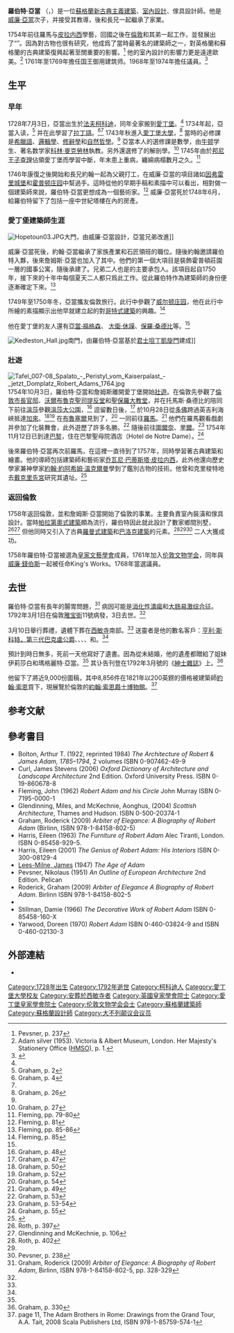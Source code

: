 {{Infobox architect
|name                 = 羅伯特·亞當<br>Robert Adam
|image                = Robert-adam.jpg
|caption              = 喬治·威廉姆斯為其繪製的肖像（1770-1775）
|nationality          = {{Flag|SCO}}
|alma_mater           = [[爱丁堡大学|爱丁堡大学]]
|birth_date           = 1728年7月3日
|birth_place          = {{Flag|SCO}}[[法夫|法夫]]，[[柯科迪|柯科迪]]<ref name="celebration">{{cite book|page=[https://archive.org/details/kirkcaldyhistory0000jame/page/60 60]|title=Kirkcaldy: A History & Celebration of the Town|url=https://archive.org/details/kirkcaldyhistory0000jame|author=James, Jude|year=2005| isbn=1-84567-749-8 }}</ref>
|death_date           = {{death date and age|1792|03|3|1728|07|3|df=y}}
|death_place          = {{Flag|UK}}[[倫敦|倫敦]]
|significant_buildings= [[賽昂宮|賽昂宮]]<br>[[卡爾津城堡|卡爾津城堡]]<br>[[凯德尔斯顿会堂|凯德尔斯顿庄园]]<br>[[普爾特尼橋|普爾特尼橋]]<br>[[哈伍德宮|哈伍德宮]]<br>[[夏洛特廣場|夏洛特廣場]]<br>[[舊學院_(愛丁堡大學)|爱丁堡大学老学院]]
}}
'''羅伯特·亞當''' {{post-nominals|country=GBR|FRSE|FRS|FSA|FRSA}}（{{lang-en|Robert Adam}}，{{bd|1728年|7月3日|1792年|3月3日|catIdx=Adam, Robert}}）是一位[[蘇格蘭|蘇格蘭]][[新古典主義建築|新古典主義建築]]、[[室內設計|室內設計]]、傢具設計師。他是[[威廉·亞當_(建築師)|威廉·亞當]]次子，并接受其教導，後和長兄{{link-en|約翰·亞當|John Adam (architect)}}一起繼承了家業。

1754年前往羅馬与[[乔瓦尼·巴蒂斯塔·皮拉内西|皮拉内西]]學藝，回國之後在[[倫敦|倫敦]]和其弟{{link-en|詹姆斯·亞當|James Adam (architect)}}一起工作，並發展出了“{{link-en|亞當風格|Adam style}}”。因為對古物也很有研究，他成爲了當時最著名的建築師之一，對英格蘭和蘇格蘭的古典建築復興起著至關重要的影響。<ref>Pevsner, p. 237</ref> 他的室內設計的影響力更是遠達歐美。<ref>Adam silver (1953). Victoria & Albert Museum, London. Her Majesty's Stationery Office ([[HMSO|HMSO]]), p. 1.</ref> 1761年至1769年擔任国王御用建筑师。1968年至1974年擔任{{link-en|金羅斯郡|Kinross-shire}}議員。<ref name="Waterston">{{cite book
|last1=Waterston
|first1=Charles D
|last2=Macmillan Shearer
|first2=A
|title=Former Fellows of the Royal Society of Edinburgh 1783-2002: Biographical Index
|url=http://www.rse.org.uk/cms/files/fellows/biographical_index/fells_indexp1.pdf
|accessdate=28 December 2011
|volume=I
|date=July 2006
|publisher=[[The_Royal_Society_of_Edinburgh|The Royal Society of Edinburgh]]
|location=Edinburgh
|isbn=978-0-902198-84-5
|archive-date=2012-04-22
|archive-url=https://web.archive.org/web/20120422220934/http://www.rse.org.uk/cms/files/fellows/biographical_index/fells_indexp1.pdf
|dead-url=no
}}</ref>

==生平==

===早年===

1728年7月3日，亞當出生於[[法夫|法夫]][[柯科迪|柯科迪]]，同年全家搬到[[愛丁堡|愛丁堡]]。<ref name="celebration" /> 1734年起，亞當入读{{link-en|愛丁堡皇家中學|Royal High School, Edinburgh}}，<ref>Graham, p. 2</ref> 并在此學習了[[拉丁語|拉丁語]]。<ref name="Graham, p. 4">Graham, p. 4</ref><ref name="Graham, p. 4"/> 1743年秋進入[[愛丁堡大學|愛丁堡大學]]，<ref name="Graham, p. 26">Graham, p. 26</ref> 當時的必修課是[[希腊语|希臘語]]、[[邏輯學|邏輯學]]、[[修辞学|修辭學]]和[[自然哲学|自然哲學]]。<ref name="Graham, p. 26"/> 亞當本人的選修課是數學，由[[艾萨克·牛顿|牛顿]]学生、著名数学家[[科林·麥克勞林|科林·麥克勞林]]執教。另外還選修了{{link-en|亞歷山大·門羅|Alexander Monro (primus)}}的解剖學。<ref>Graham, p. 27</ref> 1745年由於[[邦尼王子查理|邦尼王子查理]]佔領愛丁堡而學習中斷，年末患上重病，纏綿病榻數月之久。<ref>Fleming, pp. 79-80</ref>

1746年康復之後開始和長兄約翰一起為父親打工，在威廉·亞當的項目諸如[[因弗雷里城堡|因弗雷里城堡]]和[[霍普顿别墅|霍普顿庄园]]中幫過手。這時從他的早期手稿和素描中可以看出，相對做一個建築師來說，羅伯特·亞當更想成為一個藝術家。<ref name="Fleming81">Fleming, p. 81</ref> 威廉·亞當死於1748年6月，給羅伯特留下了包括一座中世紀塔樓在內的房產。

===愛丁堡建築師生涯===
[[Image:Hopetoun03.JPG|thumb]]大門，由威廉·亞當設計，亞當兄弟改進]]

威廉·亞當死後，約翰·亞當繼承了家族產業和石匠領班的職位。隨後約翰邀請羅伯特入夥，後來詹姆斯·亞當也加入了其中。他們的第一個大項目是裝飾霍普頓莊園一層的國事公寓，隨後承建了{{link-en|敦弗里斯莊園|Dumfries House}}。兄弟二人也是{{link-en|喬治堡|Fort George, Highland}}的主要承包人。該項目起自1750年，接下來的十年中每個夏天二人都只爲此工作。從此羅伯特作為建築師的身份便逐漸確定下來。<ref>Fleming, pp. 85-86</ref>

1749年至1750年冬，亞當攜友{{link-en|約翰·霍姆|John Home}}倫敦旅行。此行中參觀了[[威爾頓莊園_(威爾特郡)|威尔顿庄园]]，他在此行中所繪的素描顯示出他早就建立起的對[[哥特式建築|哥特式建築]]的興趣。<ref>Fleming, p. 85</ref>

他在愛丁堡的友人還有[[亞當·福格森|亞當·福格森]]、 [[大衛·休謨|大衛·休謨]]、[[保羅·桑德比|保羅·桑德比]]等。<ref name="Fleming81"/>

[[Image:Kedleston_Hall.jpg|thumb]]南門，由羅伯特·亞當基於[[君士坦丁凱旋門|君士坦丁凱旋門]]建成]]

===壯遊===
[[File:Tafel_007-08_Spalato_-_Peristyl_vom_Kaiserpalast_-_jetzt_Domplatz_Robert_Adams_1764.jpg|thumb]]
1754年10月3日，羅伯特·亞當和詹姆斯離開愛丁堡開始[[壯遊|壯遊]]。在倫敦先參觀了[[倫敦市長官邸|倫敦市長官邸]]、[[沃爾布魯克聖司提反堂|沃爾布魯克聖司提反堂]]和[[聖保羅大教堂|聖保羅大教堂]]，并在托馬斯·桑德比的陪同下前往[[溫莎|溫莎]]參觀[[溫莎大公園|溫莎大公園]]，<ref>Graham, p. 48</ref> 逗留數日後，<ref>Graham, p. 47</ref> 於10月28日從[[多佛|多佛]]跨過英吉利海峽抵達[[加來|加來]]。<ref>Graham, p. 50</ref><ref>Graham, p. 52</ref> 在[[布魯塞爾|布魯塞爾]]見到了{{link-en|查理斯·霍普-韋爾|Charles Hope-Weir}}，<ref>Graham, p. 54</ref> 一同前往[[羅馬|羅馬]]。<ref>Graham, p. 49</ref> 他們在羅馬觀看戲劇并參加了化裝舞會，此外遊歷了許多名勝。<ref>Graham, p. 53</ref> 隨後前往[[圖爾奈|圖爾奈]]、[[里爾|里爾]]。<ref>Graham, p. 53-54</ref> 1754年11月12日已到達[[巴黎|巴黎]]，住在巴黎聖母院酒店（Hotel de Notre Dame）。<ref>Graham, p. 55</ref>

後來羅伯特·亞當再次前羅馬，在這裡一直待到了1757年，同時學習著古典建築和繪畫。他的導師包括建築師{{link-en|查理·路易-克里梭|Charles-Louis Clérisseau}}和藝術家[[乔瓦尼·巴蒂斯塔·皮拉内西|乔瓦尼·巴蒂斯塔·皮拉内西]]，此外他還向歷史學家兼神學家[[約翰·約阿希姆·溫克爾曼|約翰·約阿希姆·溫克爾曼]]學到了鑑別古物的技術。他曾和克里梭特地去[[戴克里先宮|戴克里先宮]]研究其遺址。<ref>{{Cite web |url=http://www.megalithic.co.uk/article.php?sid=17691 |title=C.M. Hogan, "Diocletian's Palace", The Megalithic Portal, A. Burnham ed, 6 Oct 2007 |accessdate=2014-03-29 |archive-date=2012-04-01 |archive-url=https://www.webcitation.org/66bRd2XvV?url=http://www.megalithic.co.uk/article.php?sid=17691 |dead-url=no }}</ref>

===返回倫敦===
1758年返回倫敦，並和詹姆斯·亞當開始了倫敦的事業。主要負責室內裝潢和傢具設計。當時[[帕拉第奧式建築|帕拉第奧式建築]]頗為流行，羅伯特因此就此設計了數家鄉間別墅，<ref>Roth, p. 397</ref><ref name="G&M106">Glendinning and McKechnie, p. 106</ref> 但他同時又引入了古典[[羅曼式建築|羅曼式建築]]和[[巴洛克建築|巴洛克建築]]的元素。<ref>Roth, p. 402</ref><ref name="G&M106"/><ref>Pevsner, p. 238</ref> 二人大獲成功。

1758年羅伯特·亞當被選為[[皇家文藝學會|皇家文藝學會]]成員，1761年加入[[伦敦文物学会|伦敦文物学会]]，同年與[[威廉·錢伯斯|威廉·錢伯斯]]一起被任命King's Works。1768年當選{{link-en|金羅斯郡|Kinross-shire}}議員。

==去世==

羅伯特·亞當有長年的腸胃問題，<ref name="Graham">Graham, Roderick (2009) ''Arbiter of Elegance: A Biography of Robert Adam'', Birlinn, ISBN 978-1-84158-802-5, pp. 328-329</ref> 病因可能是[[消化性潰瘍|消化性潰瘍]]和[[大肠激躁症|大肠易激综合征]]。1792年3月1日在倫敦[[雅宝街|雅宝街]]11號病發，3日去世。<ref name="Graham" />

3月10日舉行葬禮，遺體下葬在[[西敏寺|西敏寺]]南部。<ref name="Graham" /> 送靈者是他的數名客戶：[[第三代巴克卢公爵亨利·斯科特|亨利·斯科特，第三代巴克盧公爵]]、{{link-en|喬治·考文垂，第六代考文垂伯爵|George Coventry, 6th Earl of Coventry}}、{{link-en|詹姆斯·梅特蘭，第八代勞德戴爾伯爵|James Maitland, 8th Earl of Lauderdale}}、{{link-en|大衛·莫雷，第二代曼斯菲爾德伯爵|David Murray, 2nd Earl of Mansfield}}、{{link-en|弗雷德里克·坎貝爾|Lord Frederick Campbell}}和{{link-en|威廉·普爾特尼|Sir William Pulteney, 5th Baronet}}。<ref name="Graham" />

預計到時日無多，死前一天他寫好了遺書。因為從未結婚，他的遺產都贈給了姐妹伊莉莎白和瑪格麗特·亞當。<ref name="Graham" /> 其讣告刊登在1792年3月號的《[[紳士雜誌|紳士雜誌]]》上。<ref>Graham, p. 330</ref>

他留下了將近9,000份圖稿，其中8,856件在1821年以200英鎊的價格被建築師[[約翰·索恩|約翰·索恩]]買下，現展覽於倫敦的[[約翰·索恩爵士博物館|約翰·索恩爵士博物館]]。<ref>page 11, The Adam Brothers in Rome: Drawings from the Grand Tour, A.A. Tait, 2008 Scala Publishers Ltd, ISBN 978-1-85759-574-1</ref>

==参考文献==
{{reflist|2}}

==參考書目==
*Bolton, Arthur T. (1922, reprinted 1984) ''The Architecture of Robert & James Adam, 1785–1794'', 2 volumes  ISBN 0-907462-49-9
*Curl, James Stevens (2006) ''Oxford Dictionary of Architecture and Landscape Architecture'' 2nd Edition. Oxford University Press. ISBN 0-19-860678-8
*Fleming, John (1962) ''Robert Adam and his Circle'' John Murray ISBN 0-7195-0000-1
*Glendinning, Miles, and McKechnie, Aonghus, (2004) ''Scottish Architecture'', Thames and Hudson. ISBN 0-500-20374-1
* Graham, Roderick (2009) ''Arbiter of Elegance: A Biography of Robert Adam'' (Birlinn, ISBN 978-1-84158-802-5)
*Harris, Eileen (1963) ''The Furniture of Robert Adam'' Alec Tiranti, London. ISBN 0-85458-929-5.
*Harris, Eileen (2001) ''The Genius of Robert Adam: His Interiors'' ISBN 0-300-08129-4
*[[James_Lees-Milne|Lees-Milne, James]] (1947) ''The Age of Adam''
*Pevsner, Nikolaus (1951) ''An Outline of European Architecture'' 2nd Edition. Pelican
*Roderick, Graham (2009) ''Arbiter of Elegance A Biography of Robert Adam''. Birlinn ISBN 978-1-84158-802-5
*{{cite book | first=Leland M. | last=Roth | year=1993 | title=Understanding Architecture: Its Elements, History and Meaning | edition=First | publisher=Westview Press | location=Boulder, CO | isbn=0-06-430158-3}}
*Stillman, Damie (1966) ''The Decorative Work of Robert Adam'' ISBN 0-85458-160-X
*Yarwood, Doreen (1970) ''Robert Adam'' ISBN 0-460-03824-9 and ISBN 0-460-02130-3

==外部連結==
{{commons category|Robert and James Adam|羅伯特·亞當和詹姆斯·亞當}}
{{Cite EB1911|wstitle=Adam, Robert}}
*{{NRA|P129}}

{{Authority control}}

{{DEFAULTSORT:Adam, Robert}}
[[Category:1728年出生|Category:1728年出生]]
[[Category:1792年逝世|Category:1792年逝世]]
[[Category:柯科迪人|Category:柯科迪人]]
[[Category:愛丁堡大學校友|Category:愛丁堡大學校友]]
[[Category:安葬於西敏寺者|Category:安葬於西敏寺者]]
[[Category:英國皇家學會院士|Category:英國皇家學會院士]]
[[Category:愛丁堡皇家學會院士|Category:愛丁堡皇家學會院士]]
[[Category:伦敦文物学会会士|Category:伦敦文物学会会士]]
[[Category:蘇格蘭建築師|Category:蘇格蘭建築師]]
[[Category:蘇格蘭設計師|Category:蘇格蘭設計師]]
[[Category:大不列颠议会议员|Category:大不列颠议会议员]]